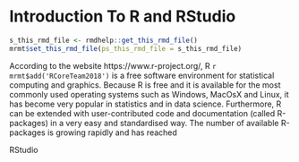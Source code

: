 # Introduction To R and RStudio {#intro-rstats}
```r
s_this_rmd_file <- rmdhelp::get_this_rmd_file()
mrmt$set_this_rmd_file(ps_this_rmd_file = s_this_rmd_file)
```

According to the website https://www.r-project.org/, R `r mrmt$add('RCoreTeam2018')` is a free software environment for statistical computing and graphics. Because R is free and it is available for the most commonly used operating systems such as Windows, MacOsX and Linux, it has become very popular in statistics and in data science. Furthermore, R can be extended with user-contributed code and documentation (called R-packages) in a very easy and standardised way. The number of available R-packages is growing rapidly and has reached 

RStudio